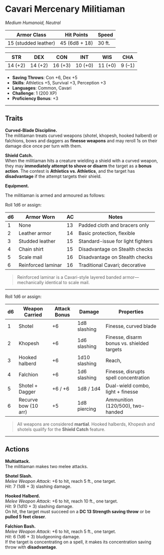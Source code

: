 # Cavari Mercenary Militiaman

<BlendedImage
  src='/library/images/CavariMilitia.webp'
  alt='Cavari Mercenary Militiaman'
/>

_Medium Humanoid, Neutral_

| **Armor Class**      | **Hit Points** | **Speed** |
| -------------------- | -------------- | --------- |
| 15 (studded leather) | 45 (6d8 + 18)  | 30 ft.    |

| **STR** | **DEX** | **CON** | **INT** | **WIS** | **CHA** |
| ------- | ------- | ------- | ------- | ------- | ------- |
| 14 (+2) | 14 (+2) | 16 (+3) | 10 (+0) | 11 (+0) | 9 (–1)  |

- **Saving Throws**: Con +6, Dex +5
- **Skills**: Athletics +5, Survival +3, Perception +3
- **Languages**: Common, Cavari
- **Challenge**: 1 (200 XP)
- **Proficiency Bonus**: +3

---

## Traits

**Curved-Blade Discipline.**  
The militiaman treats curved weapons (shotel, khopesh, hooked halberd) or falchions, bows and daggers as **finesse weapons** and may reroll 1s on their damage dice once per turn with them.

**Shield Catch.**  
When the militiaman hits a creature wielding a shield with a curved weapon, they may **immediately attempt to shove or disarm** the target as a **bonus action**. The contest is **Athletics vs. Athletics**, and the target has **disadvantage** if the attempt targets their shield.

**Equipment.**

The militiaman is armed and armoured as follows:

Roll 1d6 or assign:

| **d6** | **Armor Worn**     | **AC** | **Notes**                         |
| ------ | ------------------ | ------ | --------------------------------- |
| 1      | None               | 13     | Padded cloth and bracers only     |
| 2      | Leather armor      | 14     | Basic protection, flexible        |
| 3      | Studded leather    | 15     | Standard-issue for light fighters |
| 4      | Chain shirt        | 15     | Disadvantage on Stealth checks    |
| 5      | Scale mail         | 16     | Disadvantage on Stealth checks    |
| 6      | Reinforced laminar | 16     | Traditional Cavari; decorative    |

> Reinforced laminar is a Cavari-style layered banded armor—mechanically identical to scale mail.

---

Roll 1d6 or assign:

| **d6** | **Weapon Carried**   | **Attack Bonus** | **Damage**    | **Properties**                             |
| ------ | -------------------- | ---------------- | ------------- | ------------------------------------------ |
| 1      | Shotel               | +6               | 1d8 slashing  | Finesse, curved blade                      |
| 2      | Khopesh              | +6               | 1d6 slashing  | Finesse, disarm bonus vs. shielded targets |
| 3      | Hooked halberd       | +6               | 1d10 slashing | Reach,                                     |
| 4      | Falchion             | +6               | 1d6 slashing  | Finesse, disrupts spell concentration      |
| 5      | Shotel + Dagger      | +6 / +6          | 1d8 / 1d4     | Dual-wield combo, light + finesse          |
| 6      | Recurve bow (10 arr) | +5               | 1d8 piercing  | Ammunition (120/500), two-handed           |

> All weapons are considered **martial**. Hooked halberds, Khopesh and shotels qualify for the **Shield Catch** feature.

---

## Actions

**Multiattack.**  
The militiaman makes two melee attacks.

**Shotel Slash.**  
_Melee Weapon Attack_: +6 to hit, reach 5 ft., one target.  
_Hit_: 7 (1d8 + 3) slashing damage.

**Hooked Halberd.**  
_Melee Weapon Attack_: +6 to hit, reach 10 ft., one target.  
_Hit_: 9 (1d10 + 3) slashing damage.  
On hit, the target must succeed on a **DC 13 Strength saving throw** or be **pulled 5 feet closer**.

**Falchion Bash.**  
_Melee Weapon Attack_: +6 to hit, reach 5 ft., one target.  
_Hit_: 6 (1d6 + 3) bludgeoning damage.  
If the target is concentrating on a spell, it makes its concentration saving throw with **disadvantage**.
